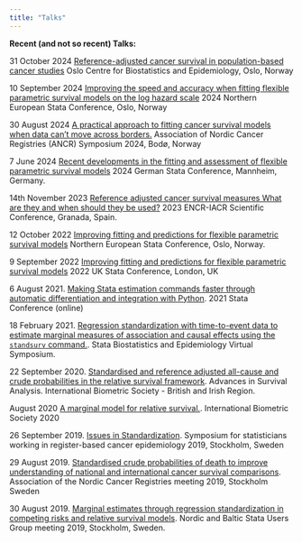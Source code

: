 ```yaml
---
title: "Talks"
---
```


**Recent (and not so recent) Talks:**  

31 October 2024 [Reference-adjusted cancer survival in population-based cancer studies](pdf/University_of_Oslo2024.pdf)
Oslo Centre for Biostatistics and Epidemiology, Oslo, Norway

10 September 2024 [Improving the speed and accuracy when fitting flexible parametric survival models on the log
hazard scale](pdf/Stata2024_Oslo_Paul_Lambert.pdf) 2024 Northern European Stata Conference, Oslo, Norway

30 August 2024 [A practical approach to fitting cancer survival models when data can’t move across borders.](pdf/Paul_LambertANCR2024.pdf) Association of Nordic Cancer Registries (ANCR) Symposium 2024, Bodø, Norway

7 June 2024 [Recent developments in the fitting and assessment of flexible parametric survival models](pdf/Stata2024_Germany_Paul_Lambert.pdf) 2024 German Stata Conference, Mannheim, Germany.

14th November 2023 [Reference adjusted cancer survival measures What are they and when should they be used?](pdf/IACR2023_Lambert.pdf) 2023 ENCR-IACR Scientific Conference, Granada, Spain.

12 October 2022 [Improving fitting and predictions for flexible parametric survival models](Improving fitting and predictions for flexible parametric survival models) Northern European Stata Conference, Oslo, Norway.

9 September 2022 [Improving fitting and predictions for flexible parametric survival models](http://repec.org/lsug2022/uk2022_lambert.html#/title-slide)
2022 UK Stata Conference, London, UK

6 August 2021. [Making Stata estimation commands faster through automatic differentiation and integration with Python](pdf/Stata2021_Paul_Lambert.pdf). 2021 Stata Conference (online)

18 February 2021. [Regression standardization with time-to-event data to estimate marginal measures of association and causal effects using the `standsurv` command.](/pdf/Stata_biostatsepi_2021_Paul_Lambert.pdf). Stata Biostatistics and Epidemiology Virtual Symposium.

22 September 2020. [Standardised and reference adjusted all-cause and crude probabilities in the relative survival framework](pdf/Biometric_Society_Sept2020.pdf). Advances in Survival Analysis. International Biometric Society - British and Irish Region.

August 2020 [A marginal model for relative survival.](pdf/IBC_PCL.pdf). International Biometric Society 2020

26 September 2019. [Issues in Standardization](pdf/Stockholm_workshop_Sept2019_Lambert.pdf). Symposium for statisticians working in register-based cancer epidemiology 2019, Stockholm, Sweden

29 August 2019. [Standardised crude probabilities of death to improve understanding of national and international cancer survival comparisons](pdf/ANCR2019_Lambert.pdf). Association of the Nordic Cancer Registries meeting 2019, Stockholm Sweden

30 August 2019. [Marginal estimates through regression standardization in competing risks and relative survival models](pdf/Stata_Nordic2019_Lambert.pdf). Nordic and Baltic Stata Users Group meeting 2019, Stockholm, Sweden.